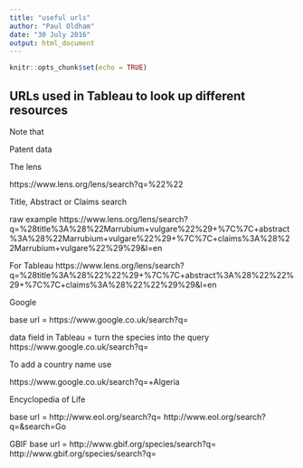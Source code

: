 ```yaml
---
title: "useful urls"
author: "Paul Oldham"
date: "30 July 2016"
output: html_document
---
```


```r
knitr::opts_chunk$set(echo = TRUE)
```

## URLs used in Tableau to look up different resources

Note that 


Patent data

The lens

https://www.lens.org/lens/search?q=%22<Species>%22

Title, Abstract or Claims search

raw example
https://www.lens.org/lens/search?q=%28title%3A%28%22Marrubium+vulgare%22%29+%7C%7C+abstract%3A%28%22Marrubium+vulgare%22%29+%7C%7C+claims%3A%28%22Marrubium+vulgare%22%29%29&l=en

For Tableau
https://www.lens.org/lens/search?q=%28title%3A%28%22<Species>%22%29+%7C%7C+abstract%3A%28%22<Species>%22%29+%7C%7C+claims%3A%28%22<Species>%22%29%29&l=en

Google

base url = https://www.google.co.uk/search?q=

data field in Tableau = turn the species into the query
https://www.google.co.uk/search?q=<Species>

To add a country name use

https://www.google.co.uk/search?q=<Species>+Algeria

Encyclopedia of Life

base url = http://www.eol.org/search?q=
http://www.eol.org/search?q=<Species>&search=Go

GBIF
base url = http://www.gbif.org/species/search?q=
http://www.gbif.org/species/search?q=<Species>



